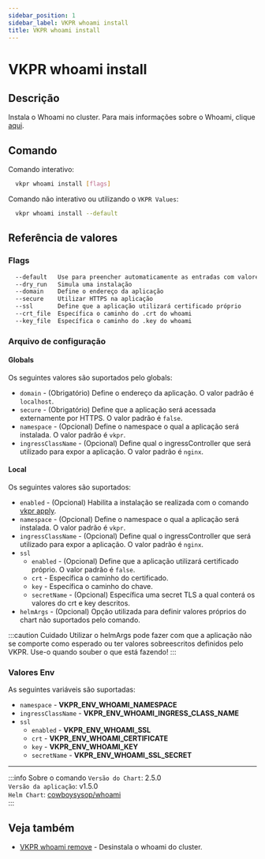```yaml
---
sidebar_position: 1
sidebar_label: VKPR whoami install
title: VKPR whoami install
---
```


# VKPR whoami install

## Descrição

Instala o Whoami no cluster. Para mais informações sobre o Whoami, clique [aqui](https://github.com/traefik/whoami).

## Comando

Comando interativo:

```bash
  vkpr whoami install [flags]
```

Comando não interativo ou utilizando o `VKPR Values`:

```bash
  vkpr whoami install --default
```

## Referência de valores

### Flags

```sh
  --default   Use para preencher automaticamente as entradas com valores padrões
  --dry_run   Simula uma instalação
  --domain    Define o endereço da aplicação
  --secure    Utilizar HTTPS na aplicação
  --ssl       Define que a aplicação utilizará certificado próprio
  --crt_file  Específica o caminho do .crt do whoami
  --key_file  Específica o caminho do .key do whoami
```

### Arquivo de configuração

#### Globals

Os seguintes valores são suportados pelo globals:

- `domain` - (Obrigatório) Define o endereço da aplicação. O valor padrão é `localhost`.
- `secure` - (Obrigatório) Define que a aplicação será acessada externamente por HTTPS. O valor padrão é `false`.
- `namespace` - (Opcional) Define o namespace o qual a aplicação será instalada. O valor padrão é `vkpr`.
- `ingressClassName` - (Opcional) Define qual o ingressController que será utilizado para expor a aplicação. O valor padrão é `nginx`.

#### Local

Os seguintes valores são suportados:

- `enabled` - (Opcional) Habilita a instalação se realizada com o comando [vkpr apply](/docs/commands/apply).
- `namespace` - (Opcional) Define o namespace o qual a aplicação será instalada. O valor padrão é `vkpr`.
- `ingressClassName` - (Opcional) Define qual o ingressController que será utilizado para expor a aplicação. O valor padrão é `nginx`.
- `ssl`
  - `enabled` - (Opcional) Define que a aplicação utilizará certificado próprio. O valor padrão é `false`.
  - `crt` - Específica o caminho do certificado.
  - `key` - Específica o caminho do chave.
  - `secretName` - (Opcional) Específica uma secret TLS a qual conterá os valores do crt e key descritos.
- `helmArgs` - (Opcional) Opção utilizada para definir valores próprios do chart não suportados pelo comando.

:::caution Cuidado
Utilizar o helmArgs pode fazer com que a aplicação não se comporte como esperado ou ter valores sobreescritos definidos pelo VKPR.
Use-o quando souber o que está fazendo!
:::

### Valores Env

As seguintes variáveis são suportadas:

- `namespace` - **VKPR_ENV_WHOAMI_NAMESPACE**
- `ingressClassName` - **VKPR_ENV_WHOAMI_INGRESS_CLASS_NAME**
- `ssl`
  - `enabled` - **VKPR_ENV_WHOAMI_SSL**
  - `crt` - **VKPR_ENV_WHOAMI_CERTIFICATE**
  - `key` - **VKPR_ENV_WHOAMI_KEY**
  - `secretName` - **VKPR_ENV_WHOAMI_SSL_SECRET**

---

:::info Sobre o comando
`Versão do Chart`: 2.5.0 <br/>
`Versão da aplicação`: v1.5.0 <br/>
`Helm Chart`: [cowboysysop/whoami](https://artifacthub.io/packages/helm/cowboysysop/whoami) <br/>
:::

## Veja também

- [VKPR whoami remove](/docs/commands/whoami/remove) - Desinstala o whoami do cluster.
